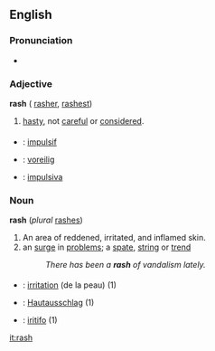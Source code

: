 ==English==

===Pronunciation===
*{{audio|en-us-rash.ogg|Audio (US)}}

===Adjective===
'''rash''' ({{compare}} [[rasher]], {{super}} [[rashest]])

#[[hasty]], not [[careful]] or [[considered]].

===={{trans}}====
* {{fr}}: [[impulsif]]
* {{de}}: [[voreilig]]
* {{io}}: [[impulsiva]]

===Noun===
'''rash''' (''plural'' [[rashes]])

#An area of reddened, irritated, and inflamed skin.
#an [[surge]] in [[problem]]s; a [[spate]], [[string]] or [[trend]]
#:''There has been a '''rash''' of vandalism lately.''

===={{trans}}====
* {{fr}}: [[irritation]] (de la peau) (1)
* {{de}}: [[Hautausschlag]] (1)
* {{io}}: [[iritar|iritifo]] (1)

[[it:rash]]
